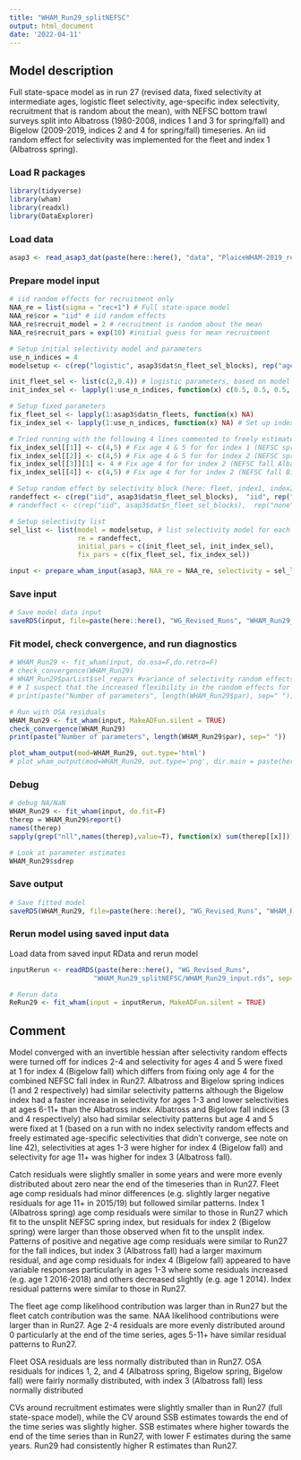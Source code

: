 ```yaml
---
title: "WHAM_Run29_splitNEFSC"
output: html_document
date: '2022-04-11'
---
```


## Model description
Full state-space model as in run 27 (revised data, fixed selectivity at intermediate ages, logistic fleet selectivity, age-specific index selectivity, recruitment that is random about the mean), with NEFSC bottom trawl surveys split into Albatross (1980-2008, indices 1 and 3 for spring/fall) and Bigelow (2009-2019, indices 2 and 4 for spring/fall) timeseries. An iid random effect for selectivity was implemented for the fleet and index 1 (Albatross spring).

### Load R packages
```r
library(tidyverse)
library(wham)
library(readxl)
library(DataExplorer)
```

### Load data
```r
asap3 <- read_asap3_dat(paste(here::here(), "data", "PlaiceWHAM-2019_revised_NEFSC-LW-WAA_splitNEFSC.DAT", sep="/"))
```

### Prepare model input
```r
# iid random effects for recruitment only 
NAA_re = list(sigma = "rec+1") # Full state-space model
NAA_re$cor = "iid" # iid random effects
NAA_re$recruit_model = 2 # recruitment is random about the mean
NAA_re$recruit_pars = exp(10) #initial guess for mean recruitment

# Setup initial selectivity model and parameters
use_n_indices = 4
modelsetup <- c(rep("logistic", asap3$dat$n_fleet_sel_blocks), rep("age-specific", use_n_indices))

init_fleet_sel <- list(c(2,0.4)) # logistic parameters, based on model type
init_index_sel <- lapply(1:use_n_indices, function(x) c(0.5, 0.5, 0.5, 1, 1, 0.5, 0.5, 0.5, 0.5, 0.5, 0.5))

# Setup fixed parameters
fix_fleet_sel <- lapply(1:asap3$dat$n_fleets, function(x) NA) 
fix_index_sel <- lapply(1:use_n_indices, function(x) NA) # Set up index object

# Tried running with the following 4 lines commented to freely estimate all survey selectivities-at-age and no survey selectivity random effect (line 51) - all Bigelow fix age 4 and 5 at 1
fix_index_sel[[1]] <- c(4,5) # Fix age 4 & 5 for for index 1 (NEFSC spring Albatross)
fix_index_sel[[2]] <- c(4,5) # Fix age 4 & 5 for for index 2 (NEFSC spring Bigelow)
fix_index_sel[[3]][1] <- 4 # Fix age 4 for for index 2 (NEFSC fall Albatross)
fix_index_sel[[4]] <- c(4,5) # Fix age 4 for for index 2 (NEFSC fall Bigelow)

# Setup random effect by selectivity block (here: fleet, index1, index2, index3, index4)
randeffect <- c(rep("iid", asap3$dat$n_fleet_sel_blocks),  "iid", rep("none", 3)) # Don't include selectivity random effects for surveys, use to freely estimate selectivity for fleets
# randeffect <- c(rep("iid", asap3$dat$n_fleet_sel_blocks),  rep("none", use_n_indices)) # Don't include selectivity random effects for surveys, use to freely estimate selectivity for fleets

# Setup selectivity list
sel_list <- list(model = modelsetup, # list selectivity model for each fleet and index
                 re = randeffect,
                 initial_pars = c(init_fleet_sel, init_index_sel),
                 fix_pars = c(fix_fleet_sel, fix_index_sel))

input <- prepare_wham_input(asap3, NAA_re = NAA_re, selectivity = sel_list, model_name = "WHAM_Run29") 
```

### Save input
```r
# Save model data input
saveRDS(input, file=paste(here::here(), "WG_Revised_Runs", "WHAM_Run29_splitNEFSC", "WHAM_Run29_input.rds", sep="/"))
```

### Fit model, check convergence, and run diagnostics
```r
# WHAM_Run29 <- fit_wham(input, do.osa=F,do.retro=F) 
# check_convergence(WHAM_Run29)
# WHAM_Run29$parList$sel_repars #variance of selectivity random effects -> 0 for (last 3) surveys except first (Albatross Spring?) 
# # I suspect that the increased flexibility in the random effects for numbers at age negates the need for selectivity RE for these surveys. So, perhaps try removing the selectivity re for at least the last 3 surveys.
# print(paste("Number of parameters", length(WHAM_Run29$par), sep=" "))

# Run with OSA residuals
WHAM_Run29 <- fit_wham(input, MakeADFun.silent = TRUE) 
check_convergence(WHAM_Run29)
print(paste("Number of parameters", length(WHAM_Run29$par), sep=" "))

plot_wham_output(mod=WHAM_Run29, out.type='html')
# plot_wham_output(mod=WHAM_Run29, out.type='png', dir.main = paste(here::here(), "WHAM_Run29", sep="/"))
```

### Debug
```r
# debug NA/NaN
WHAM_Run29 <- fit_wham(input, do.fit=F)
therep = WHAM_Run29$report()
names(therep)
sapply(grep("nll",names(therep),value=T), function(x) sum(therep[[x]]))

# Look at parameter estimates
WHAM_Run29$sdrep
```

### Save output
```r
# Save fitted model
saveRDS(WHAM_Run29, file=paste(here::here(), "WG_Revised_Runs", "WHAM_Run29_splitNEFSC", "WHAM_Run29_model.rds", sep="/"))
```

### Rerun model using saved input data
Load data from saved input RData and rerun model
```r
inputRerun <- readRDS(paste(here::here(), "WG_Revised_Runs",
                     "WHAM_Run29_splitNEFSC/WHAM_Run29_input.rds", sep="/"))

# Rerun data
ReRun29 <- fit_wham(input = inputRerun, MakeADFun.silent = TRUE)
```

## Comment
Model converged with an invertible hessian after selectivity random effects were turned off for indices 2-4 and selectivity for ages 4 and 5 were fixed at 1 for index 4 (Bigelow fall) which differs from fixing only age 4 for the combined NEFSC fall index in Run27. Albatross and Bigelow spring indices (1 and 2 respectively) had similar selectivity patterns although the Bigelow index had a faster increase in selectivity for ages 1-3 and lower selectivities at ages 6-11+ than the Albatross index. Albatross and Bigelow fall indices (3 and 4 respectively) also had similar selectivity patterns but age 4 and 5 were fixed at 1 (based on a run with no index selectivity random effects and freely estimated age-specific selectivities that didn't converge, see note on line 42), selectivities at ages 1-3 were higher for index 4 (Bigelow fall) and selectivity for age 11+ was higher for index 3 (Albatross fall). 

Catch residuals were slightly smaller in some years and were more evenly distributed about zero near the end of the timeseries than in Run27. Fleet age comp residuals had minor differences (e.g. slightly larger negative residuals for age 11+ in 2015/19) but followed similar patterns. Index 1 (Albatross spring) age comp residuals were similar to those in Run27 which fit to the unsplit NEFSC spring index, but residuals for index 2 (Bigelow spring) were larger than those observed when fit to the unsplit index. Patterns of positive and negative age comp residuals were similar to Run27 for the fall indices, but index 3 (Albatross fall) had a larger maximum residual, and age comp residuals for index 4 (Bigelow fall) appeared to have variable responses particularly in ages 1-3 where some residuals increased (e.g. age 1 2016-2018) and others decreased slightly (e.g. age 1 2014). Index residual patterns were similar to those in Run27.

The fleet age comp likelihood contribution was larger than in Run27 but the fleet catch contribution was the same. NAA likelihood contributions were larger than in Run27. Age 2-4 residuals are more evenly distributed around 0 particularly at the end of the time series, ages 5-11+ have similar residual patterns to Run27.

Fleet OSA residuals are less normally distributed than in Run27. OSA residuals for indices 1, 2, and 4 (Albatross spring, Bigelow spring, Bigelow fall) were fairly normally distributed, with index 3 (Albatross fall) less normally distributed

CVs around recruitment estimates were slightly smaller than in Run27 (full state-space model), while the CV around SSB estimates towards the end of the time series was slightly higher. SSB estimates where higher towards the end of the time series than in Run27, with lower F estimates during the same years. Run29 had consistently higher R estimates than Run27. 

